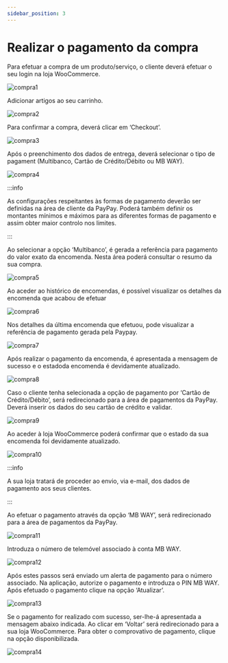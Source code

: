 ```yaml
---
sidebar_position: 3
---
```


# Realizar o pagamento da compra

Para efetuar a compra de um produto/serviço, o cliente deverá efetuar o seu login na loja WooCommerce.

![compra1](../../../_media/woocomerce-7.png)

Adicionar artigos ao seu carrinho.

![compra2](../../../_media/woocomerce-8.png)

Para confirmar a compra, deverá clicar em ‘Checkout’.

![compra3](../../../_media/woocomerce-9.png)

Após o preenchimento dos dados de entrega, deverá selecionar o tipo de pagament (Multibanco, Cartão de Crédito/Débito ou MB WAY).

![compra4](../../../_media/woocomerce-10.png)

:::info

As configurações respeitantes às formas de pagamento deverão ser definidas na área de cliente da PayPay. Poderá também definir os montantes mínimos e máximos para as diferentes formas de pagamento e assim obter maior controlo nos limites.

:::

Ao selecionar a opção ‘Multibanco’, é gerada a referência para pagamento do valor exato da encomenda. Nesta área poderá consultar o resumo da sua compra.

![compra5](../../../_media/woocomerce-11.png)

Ao aceder ao histórico de encomendas, é possível visualizar os detalhes da encomenda que acabou de efetuar

![compra6](../../../_media/woocomerce-12.png)

Nos detalhes da última encomenda que efetuou, pode visualizar a referência de pagamento gerada pela Paypay.

![compra7](../../../_media/woocomerce-13.png)

Após realizar o pagamento da encomenda, é apresentada a mensagem de sucesso e o estadoda encomenda é devidamente atualizado.

![compra8](../../../_media/woocomerce-14.png)

Caso o cliente tenha selecionada a opção de pagamento por ‘Cartão de Crédito/Débito’, será redirecionado para a área de pagamentos da PayPay. Deverá inserir os dados do seu cartão de crédito e validar.

![compra9](../../../_media/woocomerce-15.png)

Ao aceder à loja WooCommerce poderá confirmar que o estado da sua encomenda foi devidamente atualizado.

![compra10](../../../_media/woocomerce-16.png)

:::info

A sua loja tratará de proceder ao envio, via e-mail, dos dados de pagamento aos seus clientes.

:::

Ao efetuar o pagamento através da opção ‘MB WAY’, será redirecionado para a área de pagamentos da PayPay.

![compra11](../../../_media/woocomerce-17.png)

Introduza o número de telemóvel associado à conta MB WAY.

![compra12](../../../_media/woocomerce-18.png)

Após estes passos será enviado um alerta de pagamento para o número associado. Na aplicação, autorize o pagamento e introduza o PIN MB WAY. Após efetuado o pagamento clique na opção ‘Atualizar’.

![compra13](../../../_media/woocomerce-19.png)

Se o pagamento for realizado com sucesso, ser-lhe-á apresentada a mensagem abaixo indicada. Ao clicar em ‘Voltar’ será redirecionado para a sua loja WooCommerce. Para obter o comprovativo de pagamento, clique na opção disponibilizada.

![compra14](../../../_media/woocomerce-20.png)
